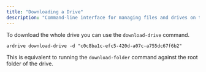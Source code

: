 ```yaml
---
title: "Downloading a Drive"
description: "Command-line interface for managing files and drives on the Ardrive platform"
---
```


To download the whole drive you can use the `download-drive` command.

```shell
ardrive download-drive -d "c0c8ba1c-efc5-420d-a07c-a755dc67f6b2"
```

This is equivalent to running the `download-folder` command against the root folder of the drive.